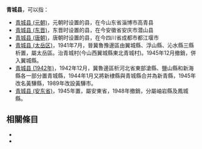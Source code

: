 '''青城县'''，可以指：
*[[青城县_(元朝)|青城县 (元朝)]]，元朝时设置的县，在今山东省淄博市高青县
*[[青城县_(东晋)|青城县 (东晋)]]，东晋时设置的县，在今安徽省安庆市潜山县
*[[青城县_(唐朝)|青城县 (唐朝)]]，唐朝时设置的县，在今四川省成都市都江堰市
*[[青城县_(太岳区)|青城县 (太岳区)]]，1941年7月，晉冀魯豫邊區由翼城縣、浮山縣、沁水縣三縣析置，屬太岳區。治青城村(今山西翼城縣東北青城村)。1945年12月撤銷，併入翼城縣。
*[[青城县_(1942年)|青城县 (1942年)]]，1942年12月，冀魯邊區析河北省東部滄縣、鹽山縣和新海縣各一部分置青城縣，1944年1月又將新棣縣與青城縣合并為新青縣，1945年改名黃驊縣，1989年改設黃驊市。
*[[青城县_(安东省)|青城县 (安东省)]]，1945年置，屬安東省，1948年撤銷，分屬岫岩縣及鳳城縣。

== 相關條目 ==
*{{lookfrom|青城縣}}
*{{lookfrom|青城县}}

{{Disambig|Q|Cat=三字中国县名消歧义}}